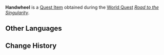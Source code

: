 {{See Also|Handwheel (Disambiguation)}}
{{Item Infobox
|title        = Handwheel
|id           = 120594	
|image        = Item Handwheel.png
|type         = Quest Items
|description  = A common handwheel, used to adjust regulating valves on the pipes in [[Kuisel's Clockwork Workshop]].
|source1      = ''[[Road to the Singularity]]''
}}
'''Handwheel''' is a [[Quest Item]] obtained during the [[World Quest]] ''[[Road to the Singularity]]''.

==Other Languages==
{{Other Languages|Handwheel (Bravais' Press Works)}}

==Change History==
{{Change History|4.1}}